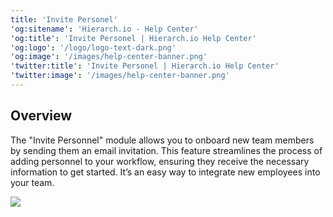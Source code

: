 ```yaml
---
title: 'Invite Personel'
'og:sitename': 'Hierarch.io - Help Center'
'og:title': 'Invite Personel | Hierarch.io Help Center'
'og:logo': '/logo/logo-text-dark.png'
'og:image': '/images/help-center-banner.png'
'twitter:title': 'Invite Personel | Hierarch.io Help Center'
'twitter:image': '/images/help-center-banner.png'
---
```


## Overview

The "Invite Personnel" module allows you to onboard new team members by sending them an email invitation. This feature streamlines the process of adding personnel to your workflow, ensuring they receive the necessary information to get started. It’s an easy way to integrate new employees into your team.



![](/images/workflows/invite_personnel001.png)